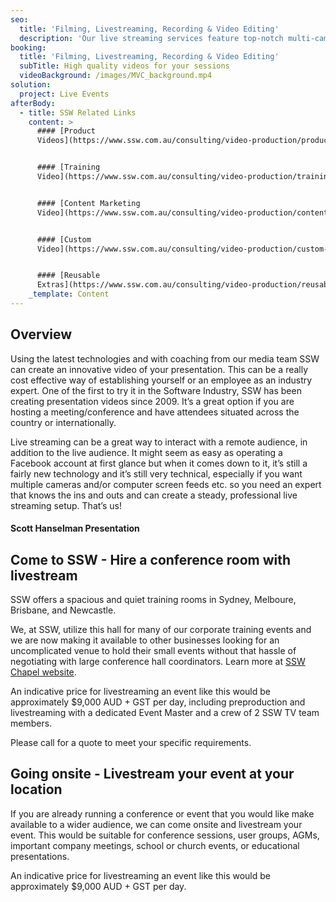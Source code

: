 ```yaml
---
seo:
  title: 'Filming, Livestreaming, Recording & Video Editing'
  description: 'Our live streaming services feature top-notch multi-camera setups to ensure a flawless audience experience.'
booking:
  title: 'Filming, Livestreaming, Recording & Video Editing'
  subTitle: High quality videos for your sessions
  videoBackground: /images/MVC_background.mp4
solution:
  project: Live Events
afterBody:
  - title: SSW Related Links
    content: >
      #### [Product
      Videos](https://www.ssw.com.au/consulting/video-production/product-videos)


      #### [Training
      Video](https://www.ssw.com.au/consulting/video-production/training-videos)


      #### [Content Marketing
      Video](https://www.ssw.com.au/consulting/video-production/content-marketing-videos)


      #### [Custom
      Video](https://www.ssw.com.au/consulting/video-production/custom-videos)


      #### [Reusable
      Extras](https://www.ssw.com.au/consulting/video-production/reusable-extras)
    _template: Content
---
```


## Overview

Using the latest technologies and with coaching from our media team SSW can create an innovative video of your presentation. This can be a really cost effective way of establishing yourself or an employee as an industry expert. One of the first to try it in the Software Industry, SSW has been creating presentation videos since 2009. It’s a great option if you are hosting a meeting/conference and have attendees situated across the country or internationally.

Live streaming can be a great way to interact with a remote audience, in addition to the live audience. It might seem as easy as operating a Facebook account at first glance but when it comes down to it, it’s still a fairly new technology and it’s still very technical, especially if you want multiple cameras and/or computer screen feeds etc. so you need an expert that knows the ins and outs and can create a steady, professional live streaming setup. That’s us!

#### Scott Hanselman Presentation

<VideoEmbed url="https://player.vimeo.com/video/121205693" />

Come
to SSW - Hire a conference room with livestream
-----------------------------------------------

SSW offers a spacious and quiet training rooms in Sydney, Melboure, Brisbane, and Newcastle. 

We, at SSW, utilize this hall for many of our corporate training events and we are now making it available to other businesses looking for an uncomplicated venue to hold their small events without that hassle of negotiating with large conference hall coordinators. Learn more at [SSW Chapel website](https://www.ssw.com.au/ssw/Events/Venues/Hire-Conference-Room.aspx).


An indicative price for livestreaming an event like this would be approximately $9,000 AUD + GST per day, including preproduction and  livestreaming with a dedicated Event Master and a crew of 2 SSW TV team members.

Please call for a quote to meet your specific requirements.

## Going onsite - Livestream your event at your location

If you are already running a conference or event that you would like make available to a wider audience, we can come onsite and livestream your event. This would be suitable for conference sessions, user groups, AGMs, important company meetings, school or church events, or educational presentations.

An indicative price for livestreaming an event like this would be approximately $9,000 AUD + GST per day.

